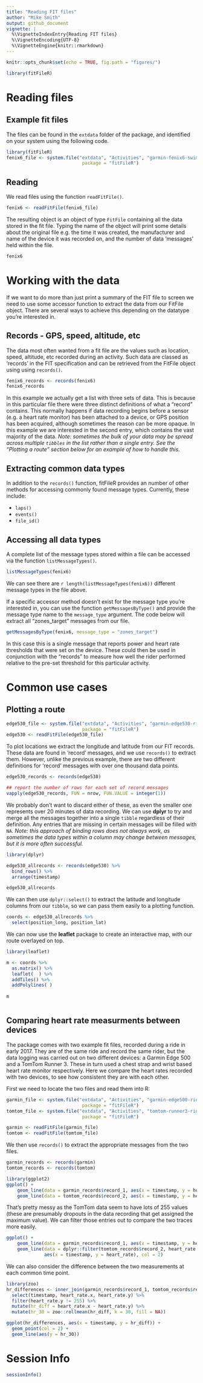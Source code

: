 ```yaml
---
title: "Reading FIT files"
author: "Mike Smith"
output: github_document
vignette: |
  %\VignetteIndexEntry{Reading FIT files}
  %\VignetteEncoding{UTF-8}
  %\VignetteEngine{knitr::rmarkdown}
---
```


```r
knitr::opts_chunk$set(echo = TRUE, fig.path = "figures/")
```

```r
library(fitFileR)
```

# Reading files

## Example fit files

The files can be found in the `extdata` folder of the package, and identified on your system using the following code. 

```r
library(fitFileR)
fenix6_file <- system.file("extdata", "Activities", "garmin-fenix6-swim.fit", 
                            package = "fitFileR")
```

## Reading

We read files using the function `readFitFile()`.

```r
fenix6 <- readFitFile(fenix6_file)
```

The resulting object is an object of type `FitFile` containing all the data stored in the fit file.  Typing the name of the object will print some details about the original file e.g. the time it was created, the manufacturer and name of the device it was recorded on, and the number of data 'messages' held within the file.

```r
fenix6
```

# Working with the data

If we want to do more than just print a summary of the FIT file to screen we need to use some accessor function to extract the data from our FitFile object.  There are several ways to achieve this depending on the datatype you're interested in.

## Records - GPS, speed, altitude, etc

The data most often wanted from a fit file are the values such as location, speed, altitude, etc recorded during an activity.  Such data are classed as 'records' in the FIT specification and can be retrieved from the FitFile object using using `records()`. 

```r
fenix6_records <- records(fenix6)
fenix6_records
```

In this example we actually get a list with three sets of data.  This is because in this particular file there were three distinct definitions of what a "record" contains.  This normally happens if data recording begins before a sensor (e.g. a heart rate monitor) has been attached to a device, or GPS position has been acquired, although sometimes the reason can be more opaque.  In this example we are interested in the second entry, which contains the vast majority of the data.  *Note: sometimes the bulk of your data may be spread across multiple `tibbles` in the list rather than a single entry.  See the "Plotting a route" section below for an example of how to handle this.*

## Extracting common data types

In addition to the `records()` function, fitFileR provides an number of other methods for accessing commonly found message types.  Currently, these include:

  - `laps()`
  - `events()`
  - `file_id()`

## Accessing all data types

A complete list of the message types stored within a file can be accessed via the function `listMessageTypes()`.

```r
listMessageTypes(fenix6)
```

We can see there are `r length(listMessageTypes(fenix6))` different message types in the file above.

If a specific accessor method doesn't exist for the message type you're interested in, you can use the function `getMessagesByType()` and provide the message type name to the `message_type` argument.  The code below will extract all "zones_target" messages from our file.  

```r
getMessagesByType(fenix6, message_type = "zones_target")
```

In this case this is a single message that reports power and heart rate thresholds that were set on the device.  These could then be used in conjunction with the "records" to measure how well the rider performed relative to the pre-set threshold for this particular activity.

# Common use cases

## Plotting a route

```r
edge530_file <- system.file("extdata", "Activities", "garmin-edge530-ride.fit", 
                            package = "fitFileR")
edge530 <- readFitFile(edge530_file)
```

To plot locations we extract the longitude and latitude from our FIT records.  These data are found in 'record' messages, and we use `records()` to extract them.  However, unlike the previous example, there are two different definitions for 'record' messages with over one thousand data points.  

```r
edge530_records <- records(edge530)

## report the number of rows for each set of record messages
vapply(edge530_records, FUN = nrow, FUN.VALUE = integer(1))
```

We probably don't want to discard either of these, as even the smaller one represents over 20 minutes of data recording.  We can use **dplyr** to try and merge all the messages together into a single `tibble` regardless of their definition.  Any entries that are missing in certain messages will be filled with `NA`.  *Note: this approach of binding rows does not always work, as sometimes the data types within a column may change between messages, but it is more often successful.*

```r
library(dplyr)

edge530_allrecords <- records(edge530) %>% 
  bind_rows() %>% 
  arrange(timestamp) 

edge530_allrecords
```

We can then use `dplyr::select()` to extract the latitude and longitude columns from our `tibble`, so we can pass them easily to a plotting function.

```r
coords <- edge530_allrecords %>% 
  select(position_long, position_lat)
```

We can now use the **leaflet** package to create an interactive map, with our route overlayed on top.

```r
library(leaflet)

m <- coords %>% 
  as.matrix() %>%
  leaflet(  ) %>%
  addTiles() %>%
  addPolylines( )
    
m
```

```r

```

## Comparing heart rate measurments between devices

The package comes with two example fit files, recorded during a ride in early 2017.  They are of the same ride and record the same rider, but the data logging was carried out on two different devices: a Garmin Edge 500 and a TomTom Runner 3.  These in turn used a chest strap and wrist based heart rate monitor respectively.  Here we compare the heart rates recorded with two devices, to see how consistent they are with each other.

First we need to locate the two files and read them into R:


```r
garmin_file <- system.file("extdata", "Activities", "garmin-edge500-ride.fit", 
                            package = "fitFileR")
tomtom_file <- system.file("extdata", "Activities", "tomtom-runner3-ride.fit", 
                            package = "fitFileR")

garmin <- readFitFile(garmin_file)
tomtom <- readFitFile(tomtom_file)
```

We then use `records()` to extract the appropriate messages from the two files.

```r
garmin_records <- records(garmin)
tomtom_records <- records(tomtom)
```

```r
library(ggplot2)
ggplot() + 
    geom_line(data = garmin_records$record_1, aes(x = timestamp, y = heart_rate), col = 1) + 
    geom_line(data = tomtom_records$record_2, aes(x = timestamp, y = heart_rate), col = 2)
```

That's pretty messy as the TomTom data seem to have lots of 255 values (these are presumably dropouts in the data recording that get assigned the maximum value). We can filter those entries out to compare the two traces more easily.

```r
ggplot() + 
    geom_line(data = garmin_records$record_1, aes(x = timestamp, y = heart_rate), col = 1) + 
    geom_line(data = dplyr::filter(tomtom_records$record_2, heart_rate != 255), 
              aes(x = timestamp, y = heart_rate), col = 2)
```

We can also consider the difference between the two measurements at each common time point.

```r
library(zoo)
hr_differences <- inner_join(garmin_records$record_1, tomtom_records$record_2, by = c("timestamp")) %>%
  select(timestamp, heart_rate.x, heart_rate.y) %>% 
  filter(heart_rate.y != 255) %>%
  mutate(hr_diff = heart_rate.x - heart_rate.y) %>%
  mutate(hr_30 = zoo::rollmean(hr_diff, k = 30, fill = NA))

ggplot(hr_differences, aes(x = timestamp, y = hr_diff)) + 
  geom_point(col = 2) +
  geom_line(aes(y = hr_30))
```

# Session Info

```r
sessionInfo()
```